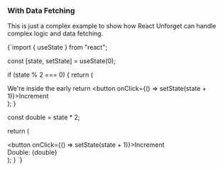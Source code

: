 
### With Data Fetching

This is just a complex example to show how React Unforget can handle complex logic and data fetching.

<DynamicLiveCodeSandPack>
{`import { useState } from "react";

  const [state, setState] = useState(0);

  if (state % 2 === 0) {
    return (
      <div>
        We're inside the early return
        <button onClick={() => setState(state + 1)}>Increment</button>
      </div>
    );
  }

  const double = state * 2;

  return (
    <div>
      <button onClick={() => setState(state + 1)}>Increment</button>
      <div>
        <span>Double: {double}</span>
      </div>
    </div>
  );
}
`}

</DynamicLiveCodeSandPack>
